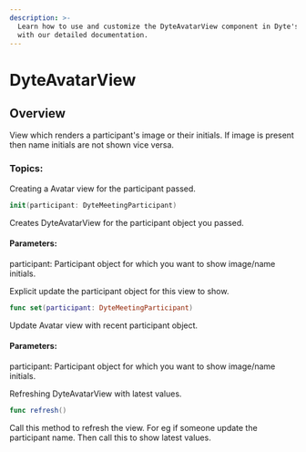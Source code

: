 ```yaml
---
description: >-
  Learn how to use and customize the DyteAvatarView component in Dyte's iOS UiKit
  with our detailed documentation.
---
```


# DyteAvatarView
## Overview

View which renders a participant's image or their initials. If image is present then name initials are not 
shown vice versa.

### Topics:

Creating a Avatar view for the participant passed.

```swift
init(participant: DyteMeetingParticipant)
```
Creates DyteAvatarView for the participant object you passed.

#### Parameters:
participant: Participant object for which you want to show image/name initials. 


Explicit update the participant object for this view to show. 

```swift
func set(participant: DyteMeetingParticipant)
```
Update Avatar view with recent participant object. 
#### Parameters:
participant: Participant object for which you want to show image/name initials. 


Refreshing DyteAvatarView with latest values.

```swift
func refresh()
```
Call this method to refresh the view. 
For eg if someone update the participant name. Then call this to show latest values.



<head>
  <title>iOS DyteAvatarView</title>
</head>
